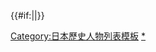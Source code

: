 {{Navbox
|state = {{{state|autocollapse}}}
|name = 御台所
|title = [[幕府 (日本)|幕府]][[征夷大將軍|將軍]]的[[御台所]]
| style = width:650px; background:#CC5500
| image=[[File:Hojo Masako.jpg|110px|源賴朝御台所北条政子]]<br /><br />[[File:Oeyo.jpg|110px|德川秀忠御台所崇源院]]<br /><br />[[File:広大院肖像.jpg|110px|德川家齊的御台所廣大院]]
| group1 = [[File:Sasa Rindo.svg|25px|center]] [[镰仓幕府]]御台所
| list1 = 
 {{Navbox|child
 |evenodd = swap
 | group1 = [[源赖朝|武皇]]
 | list1 = [[北条政子|安養院]]
 | group2 = [[源賴家|法華院]]
 | list2 = [[若狭局]]
 | group3 = [[源實朝|大慈寺]]
 | list3 = [[坊門信子|本覺尼]]
 | group4 = [[藤原賴經|行賀]]
 | list4 = [[竹御所]]
 | group5 = [[藤原賴嗣]]
 | list5 = [[檜皮姬]]
 | group6 = [[宗尊親王]]
 | list6 = [[近卫宰子]]
 | group7 = [[惟康親王]]
 | list7 = 惟康親王妃（名不詳）
 | group8 = [[久明親王]]
 | list8 = [[王女 (久明親王妃)|王女]]
 | group9 = [[守邦親王]]
 | list9 = 守邦親王妃（名不詳）
 }}
| group2 = [[建武新政]]御台所
| list2 = 
 {{Navbox|child
 |evenodd = swap
 | group1 = [[護良親王]]
 | list1 = [[北畠氏 (護良親王妃)|北畠氏]]
 }}
| group3 = [[南朝 (日本)|南朝政權]]御台所
| list3 = 
 {{Navbox|child
 |evenodd = swap
 | group1 = [[尹良親王]]
 | list1 = [[世良田氏 (尹良親王妃)|世良田氏]]
 }}
| group4 = [[File:Ashikaga mon.svg|25px|center]] [[室町幕府]]御台所
| list4 = 
 {{Navbox|child
 |evenodd = swap
 | group1 = [[足利尊氏|等持院]]
 | list1 = [[赤橋登子|登真院]]
 | group2 = [[足利義詮|寶篋院]]
 | list2 = [[澀川幸子|香嚴院]]
 | group3 = [[足利義滿|鹿苑院]]
 | list3 = [[日野業子|定心院]] - [[日野康子|北山院]]
 | group4 = [[足利义持|勝定院]]
 | list4 = [[日野榮子|慈受院]]
 | group5 = [[足利義教|普廣院]]
 | list5 = [[日野宗子|觀智院]] - [[三條尹子|瑞春院]]
 | group6 = [[足利義政|慈照院]]
 | list6 = [[日野富子|妙善院]]
 | group7 = [[足利義尚|常德院]]
 | list7 = [[祥雲院]]
 | group8 = [[足利義稙|惠林院]]
 | list8 = 清雲院
 | group9 = [[足利義澄|法住院]]
 | list9 = [[日野阿子|安養院]] - 武衛娘
 | group10 = [[足利义晴|萬松院]]
 | list10 = [[慶壽院]]
 | group11= [[足利義輝|光源院]]
 | list11 = [[近衛稙家|近衛氏]]
}}
| group5 = [[File:Mitsubaaoi.svg|25px|center]] [[江户幕府]]御台所
| list5 = 
 {{Navbox|child
 |evenodd = swap
 | group2 = [[德川秀忠|台德院]]
 | list2 = [[小姬]] - [[崇源院]]
 | group3 = [[德川家光|大猷院]]
 | list3 = [[鷹司孝子|本理院]]
 | group4 = [[德川家綱|嚴有院]]
 | list4 = [[淺宮顯子女王|高巖院]]
 | group5 = [[德川綱吉|常憲院]]
 | list5 = [[鷹司信子|淨光院]]
 | group6 = [[德川家宣|文昭院]]
 | list6 = [[天英院]]
 | group7 = [[德川家繼|有章院]]
 | list7 = [[八十宮吉子內親王|淨琳院]]
 | group8 = [[德川吉宗|有德院]]
 | list8 = [[理子女王|寬德院]]
 | group9 = [[德川家重|惇信院]]
 | list9 = [[比宮增子女王|証明院]]
 | group10= [[德川家治|浚明院]]
 | list10 = [[倫子女王|心觀院]]
 | group11= [[德川家齊|文恭院]]
 | list11 = [[廣大院]]
 | group12= [[德川家慶|慎德院]]
 | list12 = [[喬子女王|淨觀院]]
 | group13= [[德川家定|溫恭院]]
 | list13 =  [[天璋院]]
 | group14= [[德川家茂|昭德院]]
 | list14 = [[和宮親子內親王|靜寬院]]
 | group15= [[德川庆喜]]
 | list15 = [[一條美賀子|貞肅院]]
 }}
|}}<includeonly>{{#if:{{{1|}}}||}}</includeonly><noinclude>
[[Category:日本歷史人物列表模板]]
[[Category:御台所|*]]
</noinclude>